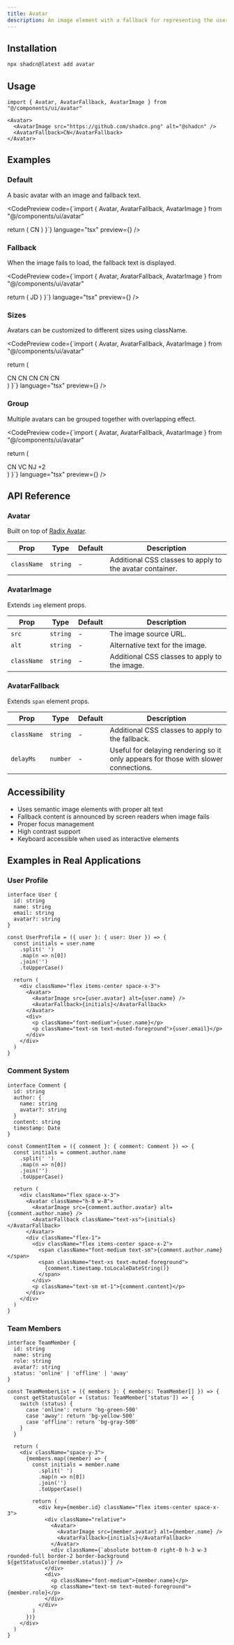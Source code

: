 ```yaml
---
title: Avatar
description: An image element with a fallback for representing the user.
---
```


## Installation

```bash
npx shadcn@latest add avatar
```

## Usage

```tsx
import { Avatar, AvatarFallback, AvatarImage } from "@/components/ui/avatar"
```

```tsx
<Avatar>
  <AvatarImage src="https://github.com/shadcn.png" alt="@shadcn" />
  <AvatarFallback>CN</AvatarFallback>
</Avatar>
```

## Examples

### Default

A basic avatar with an image and fallback text.

<CodePreview 
  code={`import { Avatar, AvatarFallback, AvatarImage } from "@/components/ui/avatar"

  return (
    <Avatar>
      <AvatarImage src="https://github.com/shadcn.png" alt="@shadcn" />
      <AvatarFallback>CN</AvatarFallback>
    </Avatar>
  )
}`} 
  language="tsx" 
  preview={<AvatarDemo />} 
/>

### Fallback

When the image fails to load, the fallback text is displayed.

<CodePreview 
  code={`import { Avatar, AvatarFallback, AvatarImage } from "@/components/ui/avatar"

  return (
    <Avatar>
      <AvatarImage src="https://broken-link.jpg" alt="Broken image" />
      <AvatarFallback>JD</AvatarFallback>
    </Avatar>
  )
}`} 
  language="tsx" 
  preview={<AvatarFallbackDemo />} 
/>

### Sizes

Avatars can be customized to different sizes using className.

<CodePreview 
  code={`import { Avatar, AvatarFallback, AvatarImage } from "@/components/ui/avatar"

  return (
    <div className="flex items-center space-x-4">
      <Avatar className="h-6 w-6">
        <AvatarImage src="https://github.com/shadcn.png" alt="@shadcn" />
        <AvatarFallback className="text-xs">CN</AvatarFallback>
      </Avatar>
      <Avatar className="h-8 w-8">
        <AvatarImage src="https://github.com/shadcn.png" alt="@shadcn" />
        <AvatarFallback className="text-sm">CN</AvatarFallback>
      </Avatar>
      <Avatar>
        <AvatarImage src="https://github.com/shadcn.png" alt="@shadcn" />
        <AvatarFallback>CN</AvatarFallback>
      </Avatar>
      <Avatar className="h-12 w-12">
        <AvatarImage src="https://github.com/shadcn.png" alt="@shadcn" />
        <AvatarFallback>CN</AvatarFallback>
      </Avatar>
      <Avatar className="h-16 w-16">
        <AvatarImage src="https://github.com/shadcn.png" alt="@shadcn" />
        <AvatarFallback className="text-lg">CN</AvatarFallback>
      </Avatar>
    </div>
  )
}`} 
  language="tsx" 
  preview={<AvatarSizes />} 
/>

### Group

Multiple avatars can be grouped together with overlapping effect.

<CodePreview 
  code={`import { Avatar, AvatarFallback, AvatarImage } from "@/components/ui/avatar"

  return (
    <div className="flex -space-x-2">
      <Avatar className="border-2 border-background">
        <AvatarImage src="https://github.com/shadcn.png" alt="@shadcn" />
        <AvatarFallback>CN</AvatarFallback>
      </Avatar>
      <Avatar className="border-2 border-background">
        <AvatarImage src="https://github.com/vercel.png" alt="@vercel" />
        <AvatarFallback>VC</AvatarFallback>
      </Avatar>
      <Avatar className="border-2 border-background">
        <AvatarImage src="https://github.com/nextjs.png" alt="@nextjs" />
        <AvatarFallback>NJ</AvatarFallback>
      </Avatar>
      <Avatar className="border-2 border-background">
        <AvatarFallback>+2</AvatarFallback>
      </Avatar>
    </div>
  )
}`} 
  language="tsx" 
  preview={<AvatarGroup />} 
/>

## API Reference

### Avatar

Built on top of [Radix Avatar](https://www.radix-ui.com/docs/primitives/components/avatar).

| Prop | Type | Default | Description |
| --- | --- | --- | --- |
| `className` | `string` | - | Additional CSS classes to apply to the avatar container. |

### AvatarImage

Extends `img` element props.

| Prop | Type | Default | Description |
| --- | --- | --- | --- |
| `src` | `string` | - | The image source URL. |
| `alt` | `string` | - | Alternative text for the image. |
| `className` | `string` | - | Additional CSS classes to apply to the image. |

### AvatarFallback

Extends `span` element props.

| Prop | Type | Default | Description |
| --- | --- | --- | --- |
| `className` | `string` | - | Additional CSS classes to apply to the fallback. |
| `delayMs` | `number` | - | Useful for delaying rendering so it only appears for those with slower connections. |

## Accessibility

- Uses semantic image elements with proper alt text
- Fallback content is announced by screen readers when image fails
- Proper focus management
- High contrast support
- Keyboard accessible when used as interactive elements

## Examples in Real Applications

### User Profile

```tsx
interface User {
  id: string
  name: string
  email: string
  avatar?: string
}

const UserProfile = ({ user }: { user: User }) => {
  const initials = user.name
    .split(' ')
    .map(n => n[0])
    .join('')
    .toUpperCase()

  return (
    <div className="flex items-center space-x-3">
      <Avatar>
        <AvatarImage src={user.avatar} alt={user.name} />
        <AvatarFallback>{initials}</AvatarFallback>
      </Avatar>
      <div>
        <p className="font-medium">{user.name}</p>
        <p className="text-sm text-muted-foreground">{user.email}</p>
      </div>
    </div>
  )
}
```

### Comment System

```tsx
interface Comment {
  id: string
  author: {
    name: string
    avatar?: string
  }
  content: string
  timestamp: Date
}

const CommentItem = ({ comment }: { comment: Comment }) => {
  const initials = comment.author.name
    .split(' ')
    .map(n => n[0])
    .join('')
    .toUpperCase()

  return (
    <div className="flex space-x-3">
      <Avatar className="h-8 w-8">
        <AvatarImage src={comment.author.avatar} alt={comment.author.name} />
        <AvatarFallback className="text-xs">{initials}</AvatarFallback>
      </Avatar>
      <div className="flex-1">
        <div className="flex items-center space-x-2">
          <span className="font-medium text-sm">{comment.author.name}</span>
          <span className="text-xs text-muted-foreground">
            {comment.timestamp.toLocaleDateString()}
          </span>
        </div>
        <p className="text-sm mt-1">{comment.content}</p>
      </div>
    </div>
  )
}
```

### Team Members

```tsx
interface TeamMember {
  id: string
  name: string
  role: string
  avatar?: string
  status: 'online' | 'offline' | 'away'
}

const TeamMemberList = ({ members }: { members: TeamMember[] }) => {
  const getStatusColor = (status: TeamMember['status']) => {
    switch (status) {
      case 'online': return 'bg-green-500'
      case 'away': return 'bg-yellow-500'
      case 'offline': return 'bg-gray-500'
    }
  }

  return (
    <div className="space-y-3">
      {members.map((member) => {
        const initials = member.name
          .split(' ')
          .map(n => n[0])
          .join('')
          .toUpperCase()

        return (
          <div key={member.id} className="flex items-center space-x-3">
            <div className="relative">
              <Avatar>
                <AvatarImage src={member.avatar} alt={member.name} />
                <AvatarFallback>{initials}</AvatarFallback>
              </Avatar>
              <div className={`absolute bottom-0 right-0 h-3 w-3 rounded-full border-2 border-background ${getStatusColor(member.status)}`} />
            </div>
            <div>
              <p className="font-medium">{member.name}</p>
              <p className="text-sm text-muted-foreground">{member.role}</p>
            </div>
          </div>
        )
      })}
    </div>
  )
}
```